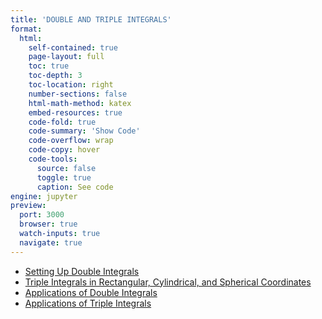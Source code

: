 ```yaml
---
title: 'DOUBLE AND TRIPLE INTEGRALS'
format:
  html:
    self-contained: true
    page-layout: full
    toc: true
    toc-depth: 3
    toc-location: right
    number-sections: false
    html-math-method: katex
    embed-resources: true
    code-fold: true
    code-summary: 'Show Code'
    code-overflow: wrap
    code-copy: hover
    code-tools:
      source: false
      toggle: true
      caption: See code
engine: jupyter
preview:
  port: 3000
  browser: true
  watch-inputs: true
  navigate: true
---
```



- [Setting Up Double Integrals](./setting-up-double-integrals.html)
- [Triple Integrals in Rectangular, Cylindrical, and Spherical Coordinates](./triple-integrals-in-rectangular-cylindrical-and-spherical-coordinates.html)
- [Applications of Double Integrals](./applications-of-double-integrals.html)
- [Applications of Triple Integrals](./applications-of-triple-integrals.html)
